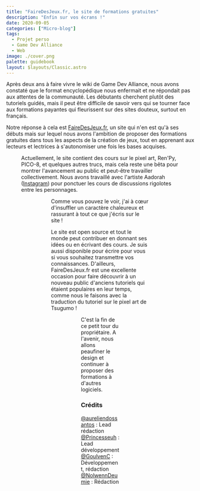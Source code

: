 ```yaml
---
title: "FaireDesJeux.fr, le site de formations gratuites"
description: "Enfin sur vos écrans !"
date: 2020-09-05
categories: ["Micro-blog"]
tags:
  - Projet perso
  - Game Dev Alliance
  - Web
image: ./cover.png
palette: guidebook
layout: $layouts/Classic.astro
---
```


Après deux ans à faire vivre le wiki de Game Dev Alliance, nous avons constaté que le format encyclopédique nous enfermait et ne répondait pas aux attentes de la communauté. Les débutants cherchent plutôt des tutoriels guidés, mais il peut être difficile de savoir vers qui se tourner face aux formations payantes qui fleurissent sur des sites douteux, surtout en français.

Notre réponse à cela est [FaireDesJeux.fr](https://fairedesjeux.fr), un site qui n'en est qu'à ses débuts mais sur lequel nous avons l'ambition de proposer des formations gratuites dans tous les aspects de la création de jeux, tout en apprenant aux lecteurs et lectrices à s'autonomiser une fois les bases acquises.


<Figure src={one} />

Actuellement, le site contient des cours sur le pixel art, Ren'Py, PICO-8, et quelques autres trucs, mais cela reste une bêta pour montrer l'avancement au public et peut-être travailler collectivement. Nous avons travaillé avec l'artiste Aadorah ([Instagram](https://www.instagram.com/_aadorah)) pour ponctuer les cours de discussions rigolotes entre les personnages.


<Figure src={six} />
<Figure src={three} />

Comme vous pouvez le voir, j'ai à cœur d'insuffler un caractère chaleureux et rassurant à tout ce que j'écris sur le site !

Le site est open source et tout le monde peut contribuer en donnant ses idées ou en écrivant des cours. Je suis aussi disponible pour écrire pour vous si vous souhaitez transmettre vos connaissances. D'ailleurs, FaireDesJeux.fr est une excellente occasion pour faire découvrir à un nouveau public d'anciens tutoriels qui étaient populaires en leur temps, comme nous le faisons avec la traduction du tutoriel sur le pixel art de Tsugumo !


<Figure src={four} />
<Figure src={five} />

C'est la fin de ce petit tour du propriétaire. A l'avenir, nous allons peaufiner le design et continuer à proposer des formations à d'autres logiciels.

### Crédits

[@aureliendossantos](https://github.com/aureliendossantos) : Lead rédaction<br/>
[@Princesseuh](https://github.com/Princesseuh) : Lead développement<br/>
[@GoulvenC](https://github.com/GoulvenC) : Développement, rédaction<br/>
[@NolwennDeumie](https://github.com/nolwenndeumie) : Rédaction
